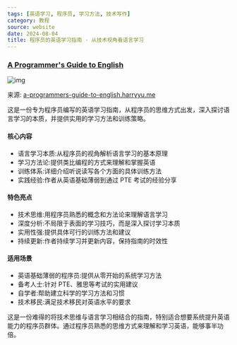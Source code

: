 ```yaml
---
tags: [英语学习, 程序员, 学习方法, 技术写作]
category: 教程
source: website
date: 2024-08-04
title: 程序员的英语学习指南 - 从技术视角看语言学习
---
```


### [A Programmer's Guide to English](https://a-programmers-guide-to-english.harryyu.me/)

![img](https://img.mengpeng.tech/i/2024/12/09/6756858243e3a.webp)

来源: [a-programmers-guide-to-english.harryyu.me](https://a-programmers-guide-to-english.harryyu.me/)

这是一份专为程序员编写的英语学习指南，从程序员的思维方式出发，深入探讨语言学习的本质，并提供实用的学习方法和训练策略。

#### 核心内容
- 语言学习本质:从程序员的视角解析语言学习的基本原理
- 学习方法论:提供类比编程的方式来理解和掌握英语
- 训练体系:详细介绍听说读写各个方面的具体训练方法
- 实践经验:作者从英语基础薄弱到通过 PTE 考试的经验分享

#### 特色亮点
- 技术思维:用程序员熟悉的概念和方法论来理解语言学习
- 深度分析:不局限于表面的学习技巧，而是深入探讨学习本质
- 实用性强:提供具体可行的训练方法和建议
- 持续更新:作者持续学习并更新内容，保持指南的时效性

#### 适用场景
- 英语基础薄弱的程序员:提供从零开始的系统学习方法
- 备考人士:针对 PTE、雅思等考试的实用建议
- 自学者:帮助建立科学的学习方法和习惯
- 技术移民:满足技术移民对英语水平的要求

这是一份难得的将技术思维与语言学习相结合的指南，特别适合想要系统提升英语能力的程序员群体。通过程序员熟悉的思维方式来理解和学习英语，能够事半功倍。 